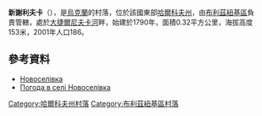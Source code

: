 {{coord|48|50|19|N|36|26|11|E|scale:100000_region:UA|display=title}}

'''新謝利夫卡'''（{{lang-uk|Новоселівка}}），是[[烏克蘭|烏克蘭]]的村落，位於該國東部[[哈爾科夫州|哈爾科夫州]]，由[[布利茲紐基區|布利茲紐基區]]負責管轄，處於[[大捷爾尼夫卡河|大捷爾尼夫卡河]]畔，始建於1790年，面積0.32平方公里，海拔高度153米，2001年人口186。

==參考資料==
*[http://w1.c1.rada.gov.ua/pls/z7502/A005?rdat1=05.11.2011&rf7571=32343 Новоселівка]{{dead link|date=2018年3月 |bot=InternetArchiveBot |fix-attempted=yes }}
* [http://weather.in.ua/ua/har'kovskaja/18069 Погода в селі Новоселівка]{{Wayback|url=http://weather.in.ua/ua/har%27kovskaja/18069 |date=20160323015637 }}

{{DEFAULTSORT:Новоселівка}}
[[Category:哈爾科夫州村落|Category:哈爾科夫州村落]]
[[Category:布利茲紐基區村落|Category:布利茲紐基區村落]]


{{Kharkiv-geo-stub}}